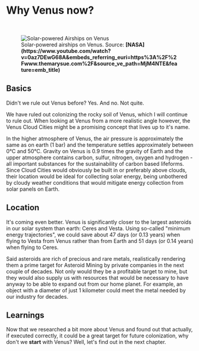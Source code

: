 
# Why Venus now?

<br/>
<figure>
<Image src={require(".//../../../resources/images/venus.jpg")} alt="Solar-powered Airships on Venus" />
<figcaption>Solar-powered airships on Venus. Source: <strong>[NASA](https://www.youtube.com/watch?v=0az7DEwG68A&embeds_referring_euri=https%3A%2F%2Fwww.themarysue.com%2F&source_ve_path=MjM4NTE&feature=emb_title)</strong></figcaption>
</figure>

## Basics
Didn't we rule out Venus before?
Yes. And no. Not quite.

We have ruled out colonizing the rocky soil of Venus, which I will continue to rule out. When looking at Venus from a more realistic angle however, the Venus Cloud Cities might be a promising concept that lives up to it's name.

In the higher atmosphere of Venus, the air pressure is approximately the same as on earth (1 bar) and the temperature settles approximately between 0°C and 50°C. Gravity on Venus is 0.9 times the gravity of Earth and the upper atmosphere contains carbon, sulfur, nitrogen, oxygen and hydrogen - all important substances for the sustainability of carbon based lifeforms. Since Cloud Cities would obviously be built in or preferably above clouds, their location would be ideal for collecting solar energy, being unbothered by cloudy weather conditions that would mitigate energy collection from solar panels on Earth. 

## Location
It's coming even better. Venus is significantly closer to the largest asteroids in our solar system than earth: Ceres and Vesta. Using so-called "minimum energy trajectories", we could save about 47 days (or 0.13 years) when flying to Vesta from Venus rather than from Earth and 51 days (or 0.14 years) when flying to Ceres.

Said asteroids are rich of precious and rare metals, realistically rendering them a prime target for Asteroid Mining by private companies in the next couple of decades. Not only would they be a profitable target to mine, but they would also supply us with resources that would be necessary to have anyway to be able to expand out from our home planet. For example, an object with a diameter of just 1 kilometer could meet the metal needed by our industry for decades.

## Learnings
Now that we researched a bit more about Venus and found out that actually, if executed correctly, it could be a great target for future colonization, why don't we <strong>start</strong> with Venus? Well, let's find out in the next chapter.



